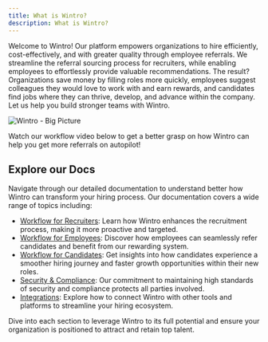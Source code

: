 ```yaml
---
title: What is Wintro?
description: What is Wintro?
---
```


Welcome to Wintro! Our platform empowers organizations to hire efficiently, cost-effectively, and with greater quality through employee referrals. We streamline the referral sourcing process for recruiters, while enabling employees to effortlessly provide valuable recommendations. The result? Organizations save money by filling roles more quickly, employees suggest colleagues they would love to work with and earn rewards, and candidates find jobs where they can thrive, develop, and advance within the company. Let us help you build stronger teams with Wintro.

![Wintro - Big Picture](/big_picture.png "Wintro - Big Picture")

Watch our workflow video below to get a better grasp on how Wintro can help you get more referrals on autopilot!

<YouTube
  class="rounded-2xl"
  id="techno"
  title="Wintro - How it Works"
  videoId="N8F6FXV52ZY"
/>

## Explore our Docs

Navigate through our detailed documentation to understand better how Wintro can transform your hiring process. Our documentation covers a wide range of topics including:

- [Workflow for Recruiters](/recruiters/getting-started/): Learn how Wintro enhances the recruitment process, making it more proactive and targeted.
- [Workflow for Employees](/employees/getting-started/): Discover how employees can seamlessly refer candidates and benefit from our rewarding system.
- [Workflow for Candidates](/candidates/getting-started/): Get insights into how candidates experience a smoother hiring journey and faster growth opportunities within their new roles.
- [Security & Compliance](/security-compliance/general): Our commitment to maintaining high standards of security and compliance protects all parties involved.
- [Integrations](/integrations/bamboohr): Explore how to connect Wintro with other tools and platforms to streamline your hiring ecosystem.

Dive into each section to leverage Wintro to its full potential and ensure your organization is positioned to attract and retain top talent.
